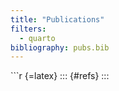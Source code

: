 ```yaml
---
title: "Publications"
filters:
  - quarto
bibliography: pubs.bib
---
```


::: {#pubs}
:::

```r
{=latex}
::: {#refs}
:::
